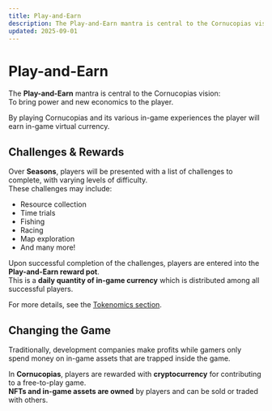 ```yaml
---
title: Play-and-Earn
description: The Play-and-Earn mantra is central to the Cornucopias vision.
updated: 2025-09-01
---
```


# Play-and-Earn

The **Play-and-Earn** mantra is central to the Cornucopias vision:  
To bring power and new economics to the player.  

By playing Cornucopias and its various in-game experiences the player will earn in-game virtual currency.  



## Challenges & Rewards

Over **Seasons**, players will be presented with a list of challenges to complete, with varying levels of difficulty.  
These challenges may include:  
- Resource collection  
- Time trials  
- Fishing  
- Racing  
- Map exploration  
- And many more!  

Upon successful completion of the challenges, players are entered into the **Play-and-Earn reward pot**.  
This is a **daily quantity of in-game currency** which is distributed among all successful players.  

For more details, see the [Tokenomics section](/en/blockchain/tokenomics).



## Changing the Game

Traditionally, development companies make profits while gamers only spend money on in-game assets that are trapped inside the game.  

In **Cornucopias**, players are rewarded with **cryptocurrency** for contributing to a free-to-play game.  
**NFTs and in-game assets are owned** by players and can be sold or traded with others.
